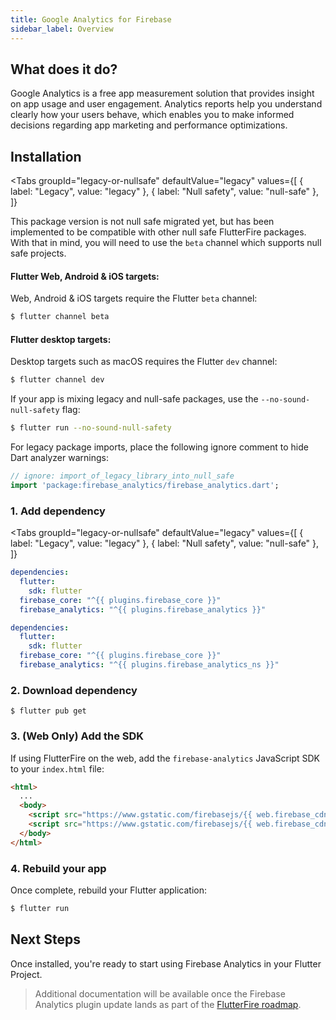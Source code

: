```yaml
---
title: Google Analytics for Firebase
sidebar_label: Overview
---
```


##  What does it do?

Google Analytics is a free app measurement solution that provides insight on app usage and user engagement. 
Analytics reports help you understand clearly how your users behave, which enables you to make informed decisions regarding app marketing and performance optimizations.

<YouTube id="8iZpH7O6zXo"/>

## Installation

<Tabs
groupId="legacy-or-nullsafe"
defaultValue="legacy"
values={[
    { label: "Legacy", value: "legacy" },
    { label: "Null safety", value: "null-safe" },
]}
>
<TabItem value="legacy">
</TabItem>
<TabItem value="null-safe">

This package version is not null safe migrated yet, but has been implemented to be compatible with other null safe FlutterFire packages.
With that in mind, you will need to use the `beta` channel which supports null safe projects. 

#### Flutter Web, Android & iOS targets:

Web, Android & iOS targets require the Flutter `beta` channel:

```bash
$ flutter channel beta
```

#### Flutter desktop targets:

Desktop targets such as macOS requires  the Flutter `dev` channel:

```bash
$ flutter channel dev
```

If your app is mixing legacy and null-safe packages, use the `--no-sound-null-safety` flag:
```bash
$ flutter run --no-sound-null-safety
```

For legacy package imports, place the following ignore comment to hide Dart analyzer warnings:

```dart
// ignore: import_of_legacy_library_into_null_safe
import 'package:firebase_analytics/firebase_analytics.dart';
```
</TabItem>
</Tabs>

### 1. Add dependency

<Tabs
  groupId="legacy-or-nullsafe"
  defaultValue="legacy"
  values={[
    { label: "Legacy", value: "legacy" },
    { label: "Null safety", value: "null-safe" },
  ]}
>
<TabItem value="legacy">

```yaml {5} title="pubspec.yaml"
dependencies:
  flutter:
    sdk: flutter
  firebase_core: "^{{ plugins.firebase_core }}"
  firebase_analytics: "^{{ plugins.firebase_analytics }}"
```

</TabItem>
<TabItem value="null-safe">

```yaml {5} title="pubspec.yaml"
dependencies:
  flutter:
    sdk: flutter
  firebase_core: "^{{ plugins.firebase_core }}"
  firebase_analytics: "^{{ plugins.firebase_analytics_ns }}"
```

</TabItem>
</Tabs> 

### 2. Download dependency

```
$ flutter pub get
```

### 3. (Web Only) Add the SDK

If using FlutterFire on the web, add the `firebase-analytics` JavaScript SDK to your `index.html` file:

```html {5} title="web/index.html"
<html>
  ...
  <body>
    <script src="https://www.gstatic.com/firebasejs/{{ web.firebase_cdn }}/firebase-app.js"></script>
    <script src="https://www.gstatic.com/firebasejs/{{ web.firebase_cdn }}/firebase-analytics.js"></script>
  </body>
</html>
```
### 4. Rebuild your app

Once complete, rebuild your Flutter application:

```bash
$ flutter run
```

## Next Steps

Once installed, you're ready to start using Firebase Analytics in your Flutter Project.

> Additional documentation will be available once the Firebase Analytics plugin update lands as part of the [FlutterFire roadmap](https://github.com/FirebaseExtended/flutterfire/issues/2582).

<!-- View the [Usage documentation](usage.mdx) to get started. -->
